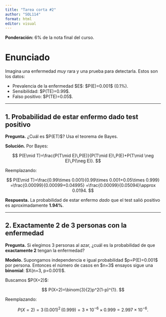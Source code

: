 ```yaml
---
title: "Tarea corta #2"
author: "SOL114"
format: html
editor: visual
---
```


**Ponderación:** 6% de la nota final del curso.

# Enunciado

Imagina una enfermedad *muy* rara y una prueba para detectarla. Estos son los datos:

* Prevalencia de la enfermedad \$E\$: \$P(E)=0.001\$ (0.1%).
* Sensibilidad: \$P(T\mid E)=0.99\$.
* Falso positivo: \$P(T\mid \neg E)=0.05\$.

---

## 1. Probabilidad de estar enfermo dado test positivo

**Pregunta.** ¿Cuál es \$P(E\mid T)\$? Usa el teorema de Bayes.

**Solución.** Por Bayes:

$$
P(E\mid T)=\frac{P(T\mid E)\,P(E)}{P(T\mid E)\,P(E)+P(T\mid \neg E)\,P(\neg E)}.
$$

Reemplazando:

$$
P(E\mid T)=\frac{0.99\times 0.001}{0.99\times 0.001+0.05\times 0.999}
=\frac{0.00099}{0.00099+0.04995}
=\frac{0.00099}{0.05094}\approx 0.0194.
$$

**Respuesta.** La probabilidad de estar enfermo *dado* que el test salió positivo es aproximadamente **1.94%**.


---

## 2. Exactamente 2 de 3 personas con la enfermedad

**Pregunta.** Si elegimos 3 personas al azar, ¿cuál es la probabilidad de que **exactamente 2** tengan la enfermedad?

**Modelo.** Supongamos independencia e igual probabilidad \$p=P(E)=0.001\$ por persona. Entonces el número de casos en \$n=3\$ ensayos sigue una **binomial**: \$X\sim \mathrm{Bin}(n=3, p=0.001)\$.

Buscamos \$P(X=2)\$:

$$
P(X=2)=\binom{3}{2}p^2(1-p)^{1}.
$$

Reemplazando:

$$
P(X=2)=3\,(0.001)^2\,(0.999)=3\times 10^{-6}\times 0.999=2.997\times 10^{-6}.
$$


